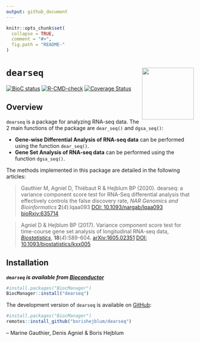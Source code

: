 ```yaml
---
output: github_document
---
```


<!-- README.md is generated from README.Rmd. Please edit that file -->

```r
knitr::opts_chunk$set(
  collapse = TRUE,
  comment = "#>",
  fig.path = "README-"
)
```

# `dearseq` <a><img src='man/figures/logo.svg' align="right" height="139" /></a>

<!-- [![CRAN_Status_Badge](http://www.r-pkg.org/badges/version/dearseq)](https://cran.r-project.org/package=dearseq) -->
[![BioC status](http://www.bioconductor.org/shields/build/release/bioc/dearseq.svg)](https://bioconductor.org/checkResults/release/bioc-LATEST/dearseq)
[![R-CMD-check](https://github.com/borishejblum/dearseq/workflows/R-CMD-check/badge.svg)](https://github.com/borishejblum/dearseq/actions)
<!-- [![Travis-CI Build Status](https://travis-ci.org/borishejblum/dearseq.svg?branch=master)](https://travis-ci.org/borishejblum/dearseq) -->
<!-- [![AppVeyor Build Status](https://ci.appveyor.com/api/projects/status/github/borishejblum/dearseq?branch=master&svg=true)](https://ci.appveyor.com/project/borishejblum/dearseq) -->
[![Coverage Status](https://img.shields.io/codecov/c/github/borishejblum/dearseq/master.svg)](https://codecov.io/github/borishejblum/dearseq?branch=master)
<!-- [![Downloads](https://cranlogs.r-pkg.org/badges/dearseq?color=blue)](https://www.r-pkg.org/pkg/dearseq) -->


## Overview

`dearseq` is a package for analyzing RNA-seq data. The 2 main functions of the package are `dear_seq()` and `dgsa_seq()`: 

* **Gene-wise Differential Analysis of RNA-seq data** can be performed using the function `dear_seq()`. 
* **Gene Set Analysis of RNA-seq data** can be performed using the function `dgsa_seq()`. 

The methods implemented in this package are detailed in the following articles:

> Gauthier M, Agniel D, Thiébaut R & Hejblum BP (2020). dearseq: a variance component score test for RNA-Seq differential analysis that effectively controls the false discovery rate, *NAR Genomics and Bioinformatics* **2**(*4*):lqaa093 [DOI: 10.1093/nargab/lqaa093](https://doi.org/10.1101/10.1093/nargab/lqaa093) [bioRxiv:635714](https://www.biorxiv.org/content/10.1101/635714v1)

> Agniel D & Hejblum BP (2017). Variance component score test for time-course gene set analysis of longitudinal RNA-seq data, [*Biostatistics*](https://academic.oup.com/biostatistics/article-abstract/18/4/589/3065599), **18**(*4*):589-604. [arXiv:1605.02351](https://arxiv.org/abs/1605.02351v4) [DOI: 10.1093/biostatistics/kxx005](https://doi.org/10.1093/biostatistics/kxx005)


## Installation

***`dearseq` is  available from [Bioconductor](http://www.bioconductor.org)***

```r
#install.packages("BiocManager")
BiocManager::install("dearseq")
```

The development version of `dearseq` is available on  [GitHub](https://github.com/borishejblum/dearseq):
```r
#install.packages("BiocManager")
remotes::install_github("borishejblum/dearseq")
```

 -- Marine Gauthier, Denis Agniel & Boris Hejblum
